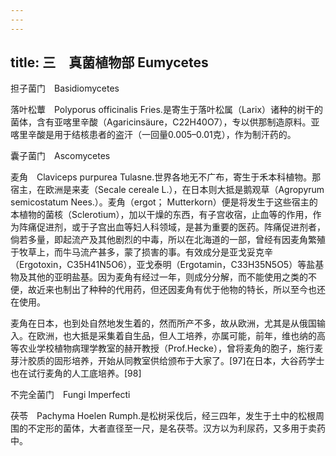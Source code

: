 ```yaml
---
---
---
```

title: 三　真菌植物部 Eumycetes
---



担子菌门　Basidiomycetes

落叶松蕈　Polyporus officinalis Fries.是寄生于落叶松属（Larix）诸种的树干的菌体，含有亚喀里辛酸（Agaricinsäure，C22H40O7），专以供那制造原料。亚喀里辛酸是用于结核患者的盗汗（一回量0.005–0.01克），作为制汗药的。

囊子菌门　Ascomycetes

麦角　Claviceps purpurea Tulasne.世界各地无不广布，寄生于禾本科植物。那宿主，在欧洲是来麦（Secale cereale L.），在日本则大抵是鹅观草（Agropyrum semicostatum Nees.）。麦角（ergot； Mutterkorn）便是将发生于这些宿主的本植物的菌核（Sclerotium），加以干燥的东西，有子宫收宿，止血等的作用，作为阵痛促进剂，或于子宫出血等妇人科领域，是甚为重要的医药。阵痛促进剂者，倘若多量，即起流产及其他剧烈的中毒，所以在北海道的一部，曾经有因麦角繁殖于牧草上，而牛马流产甚多，蒙了损害的事。有效成分是亚戈妥克辛（Ergotoxin，C35H41N5O6），亚戈泰明（Ergotamin，C33H35N5O5）等盐基物及其他的亚明盐基。因为麦角有经过一年，则成分分解，而不能使用之类的不便，故近来也制出了种种的代用药，但还因麦角有优于他物的特长，所以至今也还在使用。

麦角在日本，也到处自然地发生着的，然而所产不多，故从欧洲，尤其是从俄国输入。在欧洲，也大抵是采集着自生品，但人工培养，亦属可能，前年，维也纳的高等农业学校植物病理学教室的赫开教授（Prof.Hecke），曾将麦角的胞子，施行麦芽汁胶质的固形培养，开始从同教室供给颁布于大家了。[97]在日本，大谷药学士也在试行麦角的人工底培养。[98]

不完全菌门　Fungi Imperfecti

茯苓　Pachyma Hoelen Rumph.是松树采伐后，经三四年，发生于土中的松根周围的不定形的菌体，大者直径至一尺，是名茯苓。汉方以为利尿药，又多用于卖药中。